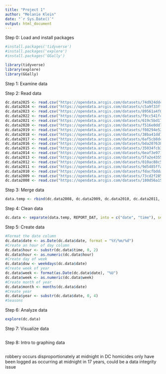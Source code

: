 ```yaml
---
title: "Project 1"
author: "Melanie Klein"
date: "`r Sys.Date()`"
output: html_document
---
```


Step 0: Load and install packages
```r
#install.packages('tidyverse')
#install.packages('explore')
#install.packages('GGally')
```

```r
library(tidyverse)
library(explore)
library(GGally)
```

Step 1: Examine data

Step 2: Read data
```r
dc.data2025 <- read.csv("https://opendata.arcgis.com/datasets/74d924ddc3374e3b977e6f002478cb9b_7.csv", stringsAsFactors = FALSE) 
dc.data2024 <- read.csv("https://opendata.arcgis.com/datasets/c5a9f33ffca546babbd91de1969e742d_6.csv", stringsAsFactors = FALSE)
dc.data2023 <- read.csv("https://opendata.arcgis.com/datasets/89561a4f02ba46cca3c42333425d1b87_5.csv", stringsAsFactors = FALSE)
dc.data2022 <- read.csv("https://opendata.arcgis.com/datasets/f9cc541fc8c04106a05a1a4f1e7e813c_4.csv", stringsAsFactors = FALSE)
dc.data2021 <- read.csv("https://opendata.arcgis.com/datasets/619c5bd17ca2411db0689bb0a211783c_3.csv", stringsAsFactors = FALSE)
dc.data2020 <- read.csv("https://opendata.arcgis.com/datasets/f516e0dd7b614b088ad781b0c4002331_2.csv", stringsAsFactors = FALSE)
dc.data2019 <- read.csv("https://opendata.arcgis.com/datasets/f08294e5286141c293e9202fcd3e8b57_1.csv", stringsAsFactors = FALSE)
dc.data2018 <- read.csv("https://opendata.arcgis.com/datasets/38ba41dd74354563bce28a359b59324e_0.csv", stringsAsFactors = FALSE)
dc.data2017 <- read.csv("https://opendata.arcgis.com/datasets/6af5cb8dc38e4bcbac8168b27ee104aa_38.csv", stringsAsFactors = FALSE)
dc.data2016 <- read.csv("https://opendata.arcgis.com/datasets/bda20763840448b58f8383bae800a843_26.csv", stringsAsFactors = FALSE)
dc.data2015 <- read.csv("https://opendata.arcgis.com/datasets/35034fcb3b36499c84c94c069ab1a966_27.csv", stringsAsFactors = FALSE)
dc.data2014 <- read.csv("https://opendata.arcgis.com/datasets/6eaf3e9713de44d3aa103622d51053b5_9.csv", stringsAsFactors = FALSE)
dc.data2013 <- read.csv("https://opendata.arcgis.com/datasets/5fa2e43557f7484d89aac9e1e76158c9_10.csv", stringsAsFactors = FALSE)
dc.data2012 <- read.csv("https://opendata.arcgis.com/datasets/010ac88c55b1409bb67c9270c8fc18b5_11.csv", stringsAsFactors = FALSE)
dc.data2011 <- read.csv("https://opendata.arcgis.com/datasets/9d5485ffae914c5f97047a7dd86e115b_35.csv", stringsAsFactors = FALSE)
dc.data2010 <- read.csv("https://opendata.arcgis.com/datasets/fdacfbdda7654e06a161352247d3a2f0_34.csv", stringsAsFactors = FALSE)
dc.data2009 <- read.csv("https://opendata.arcgis.com/datasets/73cd2f2858714cd1a7e2859f8e6e4de4_33.csv", stringsAsFactors = FALSE)
dc.data2008 <- read.csv("https://opendata.arcgis.com/datasets/180d56a1551c4e76ac2175e63dc0dce9_32.csv", stringsAsFactors = FALSE)
```

Step 3: Merge data
```r
data.temp <- rbind(dc.data2008, dc.data2009, dc.data2010, dc.data2011, dc.data2012, dc.data2013, dc.data2014, dc.data2015, dc.data2016, dc.data2017, dc.data2018, dc.data2019, dc.data2020, dc.data2021, dc.data2022, dc.data2023, dc.data2024, dc.data2025)
```

Step 4: Clean data
```r
dc.data <- separate(data.temp, REPORT_DAT, into = c("date", "time"), sep = " ")
```

Step 5: Create data
```r
#Format the date column
dc.data$date <- as.Date(dc.data$date, format = "%Y/%m/%d")
#Create an hour of day column
dc.data$hour <- substr(dc.data$time, 0, 2)
dc.data$hour <- as.numeric(dc.data$hour)
#Create day of week
dc.data$dow <- weekdays(dc.data$date)
#Create week of year
dc.data$week <- format(as.Date(dc.data$date), "%U")
dc.data$week <- as.numeric(dc.data$week)
#Create month of year
dc.data$month <- months(dc.data$date)
#Create year
dc.data$year <- substr(dc.data$date, 0, 4)
#Seasons

```

Step 6: Analyze data
```r
explore(dc.data)
```

Step 7: Visualize data
```r

```

Step 8: Intro to graphing data
```r

```

robbery occurs disproportionately at midnight in DC
homicides only have been logged as occurring at midnight in 17 years, could be a data integrity issue
